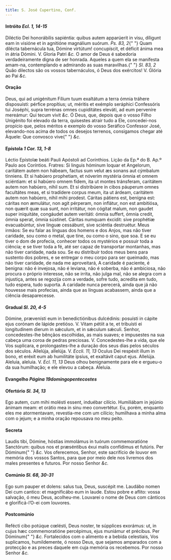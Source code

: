 ```yaml
---
title: S. José Cupertino, Conf.
---
```


<h4 class="text-center">
  Intróito <em>Ecl. 1, 14-15</em>
</h4>
<div class="grid grid-cols-2 gap-5">
  <span class="text-justify">
    Diléctio Dei honorábilis sapiéntia: quibus autem apparúerit in visu,
    díligunt eam in visióne et in agnitióne magnálium suórum. <em>Ps. 83, 2</em>{" "}
    Quam dilécta tabernácula tua, Dómine virtútum! concupíscit, et déficit ánima
    mea in átria Dómini. V. Gloria Patri <em>&c.</em>
  </span>
  <span class="text-justify">
    O amor de Deus é sabedoria verdadeiramente digna de ser honrada. Aqueles a
    quem ela se manifesta amam-na, contemplando e admirando as suas maravilhas.{" "}
    <em>Sl. 83, 2</em> Quão dilectos são os vossos tabernáculos, ó Deus dos
    exércitos! V. Glória ao Pai <em>&c.</em>
  </span>
</div>


#### Oração
<div class="grid grid-cols-2 gap-5">
  <span class="text-justify">
    Deus, qui ad unigénitum Fílium tuum exaltátum a terra ómnia tráhere
    disposuísti: pérfice propítius; ut, méritis et exémplo seráphici Confessóris
    tui Joséphi, supra terrénas omnes cupiditátes eleváti, ad eum perveníre
    mereámur: Qui tecum vivit <em>&c.</em>
  </span>
  <span class="text-justify">
    Ó Deus, que, depois que o vosso Filho Unigénito foi elevado da terra,
    quisestes atrair tudo a Ele, concedei-nos propício que, pelos méritos e
    exemplo do vosso Seráfico Confessor José, elevando-nos acima de todos os
    desejos terrenos, consigamos chegar até Àquele: Que convosco vive{" "}
    <em>&c.</em>
  </span>
</div>

<h4 class="text-center">
  Epístola <em>1 Cor. 13, 1-8</em>
</h4>
<div class="grid grid-cols-2 gap-5">
  <span class="text-justify">
    Léctio Epístolæ beáti Pauli Apóstoli ad Corínthios.
  </span>
  <span class="text-justify">
    Lição da Ep.ª do B. Ap.º Paulo aos Coríntios.
  </span>
  <span class="text-justify">
    Fratres: Si linguis hóminum loquar et Angelorum, caritátem autem non hábeam,
    factus sum velut æs sonans aut cýmbalum tínniens. Et si habúero prophetiam,
    et nóverim mystéria ómnia et omnem sciéntiam: et si habúero omnem fidem, ita
    ut montes tránsferam, caritátem autem non habúero, nihil sum. Et si
    distribúere in cibos páuperum omnes facultátes meas, et si tradídere corpus
    meum, ita ut árdeam, caritátem autem non habúero, nihil mihi prodest.
    Cáritas pátiens est, benígna est: cáritas non æmulátur, non agit pérperam,
    non inflátur, non est ambitiósa, non quærit quæ sua sunt, non irritátur, non
    cógitat malum, non gaudet super iniquitáte, congáudet autem veritáti: ómnia
    suffert, ómnia credit, ómnia sperat, ómnia sústinet. Cáritas numquam
    éxcidit: sive prophétiæ evacuabúntur, sive linguæ cessábunt, sive sciéntia
    destruétur.
  </span>
  <span class="text-justify">
    Meus irmãos: Se eu falar as línguas dos homens e dos Anjos, mas não tiver
    caridade, sou como o metal, que tine, ou como o sino, que soa. E se eu tiver
    o dom de profecia, conhecer todos os mystérios e possuir toda a ciência; e
    se tiver toda a fé, até ser capaz de transportar montanhas, mas não tiver
    caridade, nada sou. Se eu distribuir todos meus bens para sustento dos
    pobres, e se entregar o meu corpo para ser queimado, mas não tiver caridade,
    de nada me aproveitará, A caridade é paciente, é benigna: não é invejosa,
    não é leviana, não é soberba, não é ambiciosa, não procura o próprio
    interesse, não se irrita, não julga mal, não se alegra com a injustiça,
    antes se regozija com a verdade, sofre tudo, acredita em tudo, tudo espera,
    tudo suporta. A caridade nunca perecerá, ainda que já não houvesse mais
    profecias, ainda que as línguas acabassem, ainda que a ciência
    desaparecesse.
  </span>
</div>

<h4 class="text-center">
  Gradual <em>Sl. 20, 4-5</em>
</h4>
<div class="grid grid-cols-2 gap-5">
  <span class="text-justify">
    Dómine, prævenísti eum in benedictiónibus dulcédinis: posuísti in cápite
    ejus corónam de lápide pretióso. V. Vitam pétiit a te, et tribuísti ei
    longitudinem dierum in sǽculum, et in sǽculum sǽculi.
  </span>
  <span class="text-justify">
    Senhor, concedestes-lhe bênçãos escolhidas, as mais suaves; e impusestes na
    sua cabeça uma coroa de pedras preciosas. V. Concedestes-lhe a vida, que ele
    Vos suplicara, e prolongastes-lhe a duração dos seus dias pelos séculos dos
    séculos.
  </span>
  <span class="text-justify">
    Allelúja, allelúja. V. <em>Eccli. 11, 13</em> Oculus Dei respéxit illum in
    bono, et eréxit eum ab humilitáte ipsíus, et exaltávit caput ejus. Allelúja.
  </span>
  <span class="text-justify">
    Aleluia, aleluia. V. <em>Ecl. 11, 13</em> Deus olhou benignamente para ele e
    ergueu-o da sua humilhação; e ele elevou a cabeça. Aleluia.
  </span>
</div>

<h4 class="text-center">
  Evangelho <em>Página 19domingopentecostes</em>
</h4>

<h4 class="text-center">
  Ofertório <em>Sl. 34, 13</em>
</h4>
<div class="grid grid-cols-2 gap-5">
  <span class="text-justify">
    Ego autem, cum mihi molésti essent, induébar cilício. Humiliábam in jejúnio
    ánimam meam: et orátio mea in sinu meo convertétur.
  </span>
  <span class="text-justify">
    Eu, porém, enquanto eles me atormentavam, revestia-me com um cilício;
    humilhava a minha alma com o jejum; e a minha oração repousava no meu peito.
  </span>
</div>


#### Secreta
<div class="grid grid-cols-2 gap-5">
  <span class="text-justify">
    Laudis tibi, Dómine, hóstias immolámus in tuórum commemoratióne Sanctórum:
    quibus nos et præséntibus éxui malis confídimus et futúris. Per Dóminum{" "}
    <em>&c.</em>
  </span>
  <span class="text-justify">
    Vos oferecemos, Senhor, este sacrifício de louvor em memória dos vossos
    Santos, para que por meio dele nos livremos dos males presentes e futuros.
    Por nosso Senhor <em>&c.</em>
  </span>
</div>

<h4 class="text-center">
  Comúnio <em>Sl. 68, 30-31</em>
</h4>
<div class="grid grid-cols-2 gap-5">
  <span class="text-justify">
    Ego sum pauper et dolens: salus tua, Deus, suscépit me. Laudábo nomen Dei
    cum cantico: et magnificábo eum in laude.
  </span>
  <span class="text-justify">
    Estou pobre e aflito: vossa salvação, ó meu Deus, acolheu-me. Louvarei o
    nome de Deus com cânticos e glorificá-l’O-ei com louvores.
  </span>
</div>


#### Postcomúnio
<div class="grid grid-cols-2 gap-5">
  <span class="text-justify">
    Refécti cibo potúque cœlésti, Deus noster, te súpplices exorámus: ut, in
    cujus hæc commemoratióne percépimus, ejus muniámur et précibus. Per Dóminum{" "}
    <em>&c.</em>
  </span>
  <span class="text-justify">
    Fortalecidos com o alimento e a bebida celestiais, Vos suplicamos,
    humildemente, ó nosso Deus, que sejamos amparados com a protecção e as
    preces daquele em cuja memória os recebemos. Por nosso Senhor <em>&c.</em>
  </span>
</div>
